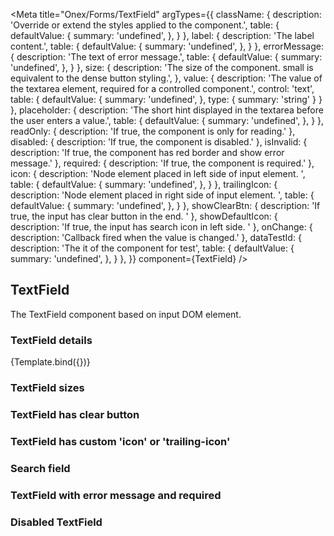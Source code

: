 

<Meta
    title="Onex/Forms/TextField"
    argTypes={{
        className: {
            description: 'Override or extend the styles applied to the component.',
            table: {
                defaultValue: {
                    summary: 'undefined',
                },
            }
        },
        label: {
            description: 'The label content.',
            table: {
                defaultValue: {
                    summary: 'undefined',
                },
            }
        },
        errorMessage: {
            description: 'The text of error message.',
            table: {
                defaultValue: {
                    summary: 'undefined',
                },
            }
        },
        size: {
            description: 'The size of the component. small is equivalent to the dense button styling.',
        },
        value: {
            description: 'The value of the textarea element, required for a controlled component.',
            control: 'text',
            table: {
                defaultValue: {
                    summary: 'undefined',
                },
                type: {
                  summary: 'string'
                }
            }
        },
        placeholder: {
            description: 'The short hint displayed in the textarea before the user enters a value.',
            table: {
                defaultValue: {
                    summary: 'undefined',
                },
            }
        },
        readOnly: {
            description: 'If true, the component is only for reading.'
        },
        disabled: {
            description: 'If true, the component is disabled.'
        },
        isInvalid: {
            description: 'If true, the component has red border and show error message.'
        },
        required: {
            description: 'If true, the component is required.'
        },
        icon: {
            description: 'Node element placed in left side of input element. ',
            table: {
                defaultValue: {
                    summary: 'undefined',
                },
            }
        },
        trailingIcon: {
          description: 'Node element placed in right side of input element. ',
          table: {
            defaultValue: {
              summary: 'undefined',
            },
          }
        },
        showClearBtn: {
            description: 'If true, the input has clear button in the end. '
        },
        showDefaultIcon: {
            description: 'If true, the input has search icon in left side. '
        },
        onChange: {
            description: 'Callback fired when the value is changed.'
        },
        dataTestId: {
            description: 'The it of the component for test',
            table: {
                defaultValue: {
                    summary: 'undefined',
                },
            }
        },
    }}
    component={TextField}
/>


## TextField

The TextField component based on input DOM element.

### TextField details
<Canvas>
    <Story
        name="Demo"
        args={{
            size: 'lg',
            placeholder: 'Placeholder',
            label: 'Label',
            showClearBtn: true,
            showDefaultIcon: true,
            className: 'custom-textfield',
            dataTestId: 'text-textfield-id',
        }}>
        {Template.bind({})}
    </Story>
</Canvas>

<ArgsTable story="Demo" />

### TextField sizes

<Canvas>
    <Story name="Small" story={stories.Small} />
    <Story name="Large" story={stories.Large} />
</Canvas>

### TextField has clear button

<Canvas>
    <Story name="ClearButton" story={stories.ClearButton} />
</Canvas>

### TextField has custom 'icon' or 'trailing-icon'

<Canvas>
  <Story name="Icon" story={stories.Icon} />
  <Story name="TrailingIcon" story={stories.TrailingIcon} />
</Canvas>

### Search field

<Canvas>
    <Story name="SearchFieldSmall" story={stories.SearchFieldSmall} />
    <Story name="SearchFieldLarge" story={stories.SearchFieldLarge} />
</Canvas>

### TextField with error message and required

<Canvas>
    <div style={{display: 'flex', alignItems: 'flex-start', gap: '25px'}}>
        <Story name="ErrorMessage" story={stories.ErrorMessage} />
        <Story name="Required" story={stories.Required} />
    </div>
</Canvas>

### Disabled TextField

<Canvas>
    <Story name="Disabled" story={stories.Disabled} />
</Canvas>
